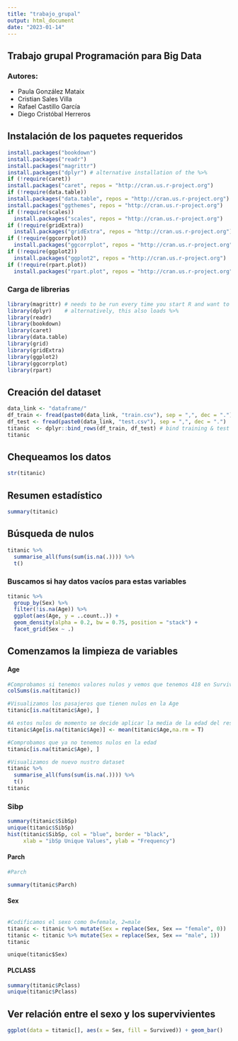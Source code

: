 ```yaml
---
title: "trabajo_grupal"
output: html_document
date: "2023-01-14"
---
```


## Trabajo grupal Programación para Big Data

### Autores:

-   Paula González Mataix
-   Cristian Sales Villa
-   Rafael Castillo García
-   Diego Cristóbal Herreros

## Instalación de los paquetes requeridos

```r
install.packages("bookdown")
install.packages("readr")
install.packages("magrittr")
install.packages("dplyr") # alternative installation of the %>%
if (!require(caret))
install.packages("caret", repos = "http://cran.us.r-project.org")
if (!require(data.table))
install.packages("data.table", repos = "http://cran.us.r-project.org")
install.packages("ggthemes", repos = "http://cran.us.r-project.org")
if (!require(scales))
  install.packages("scales", repos = "http://cran.us.r-project.org")
if (!require(gridExtra))
  install.packages("gridExtra", repos = "http://cran.us.r-project.org")
if (!require(ggcorrplot))
  install.packages("ggcorrplot", repos = "http://cran.us.r-project.org")
if (!require(ggplot2))
  install.packages("ggplot2", repos = "http://cran.us.r-project.org")
if (!require(rpart.plot))
  install.packages("rpart.plot", repos = "http://cran.us.r-project.org")
```

### Carga de librerias

```r
library(magrittr) # needs to be run every time you start R and want to use %>%
library(dplyr)    # alternatively, this also loads %>%
library(readr)
library(bookdown)
library(caret)
library(data.table)
library(grid)
library(gridExtra)
library(ggplot2)
library(ggcorrplot)
library(rpart)
```

## Creación del dataset

```r
data_link <- "dataframe/"
df_train <- fread(paste0(data_link, "train.csv"), sep = ",", dec = ".")
df_test <- fread(paste0(data_link, "test.csv"), sep = ",", dec = ".")
titanic  <- dplyr::bind_rows(df_train, df_test) # bind training & test data
titanic
```

## Chequeamos los datos

```r
str(titanic)
```

## Resumen estadístico

```r
summary(titanic)
```

## Búsqueda de nulos

```r
titanic %>%
  summarise_all(funs(sum(is.na(.)))) %>%
  t()
```

### Buscamos si hay datos vacíos para estas variables

```r
titanic %>%
  group_by(Sex) %>%
  filter(!is.na(Age)) %>%
  ggplot(aes(Age, y = ..count..)) +
  geom_density(alpha = 0.2, bw = 0.75, position = "stack") +
  facet_grid(Sex ~ .)
```

## Comenzamos la limpieza de variables

#### Age

```r
#Comprobamos si tenemos valores nulos y vemos que tenemos 418 en Survived y 263 en Age
colSums(is.na(titanic))
```

```r
#Visualizamos los pasajeros que tienen nulos en la Age
titanic[is.na(titanic$Age), ]
```

```r
#A estos nulos de momento se decide aplicar la media de la edad del resto de pasajeros
titanic$Age[is.na(titanic$Age)] <- mean(titanic$Age,na.rm = T)
```

```r
#Comprobamos que ya no tenemos nulos en la edad
titanic[is.na(titanic$Age), ]
```

```r
#Visualizamos de nuevo nustro dataset
titanic %>%
  summarise_all(funs(sum(is.na(.)))) %>%
  t()
titanic
```

### Sibp

```r
summary(titanic$SibSp)
unique(titanic$SibSp)
hist(titanic$SibSp, col = "blue", border = "black",
     xlab = "ibSp Unique Values", ylab = "Frequency")
```

#### Parch

```r
#Parch

summary(titanic$Parch)
```

#### Sex

```r
```

```r
#Codificamos el sexo como 0=female, 2=male
titanic <- titanic %>% mutate(Sex = replace(Sex, Sex == "female", 0))
titanic <- titanic %>% mutate(Sex = replace(Sex, Sex == "male", 1))
titanic
```

``` {summary(titanic$sex)}
unique(titanic$Sex)
```

#### PLCLASS

```r
summary(titanic$Pclass)
unique(titanic$Pclass)
```

## Ver relación entre el sexo y los supervivientes

```r
ggplot(data = titanic[], aes(x = Sex, fill = Survived)) + geom_bar()
```
